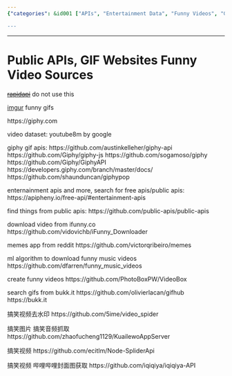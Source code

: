 ```yaml
---
{"categories": &id001 ["APIs", "Entertainment Data", "Funny Videos", "GIFs", "Memes", "Imgur", "Giphy"], "category": "APIs", "date": "2023-12-22 23:52:59", "description": "This article discusses APIs for accessing various forms of entertainment data, such as funny videos, GIFs, and memes from popular platforms like Imgur, Giphy, YouTube8M, ifunny.co, Reddit, and an ML algorithm specifically designed to identify humorous music videos.", "tags": *id001, "title": "Public APIs, GIF Websites Funny Video Sources"}

---
```


------

# Public APIs, GIF Websites Funny Video Sources

~~[rapidapi](https://rapidapi.com/)~~ do not use this

[imgur](https://pypi.org/project/imgur-scraper/) funny gifs

https://giphy.com

video dataset:
youtube8m by google

giphy gif apis:
https://github.com/austinkelleher/giphy-api
https://github.com/Giphy/giphy-js
https://github.com/sogamoso/giphy
https://github.com/Giphy/GiphyAPI
https://developers.giphy.com/branch/master/docs/
https://github.com/shaunduncan/giphypop

enternainment apis and more, search for free apis/public apis:
https://apipheny.io/free-api/#entertainment-apis

find things from public apis:
https://github.com/public-apis/public-apis

download video from ifunny.co
https://github.com/vidovichb/iFunny_Downloader

memes app from reddit
https://github.com/victorqribeiro/memes

ml algorithm to download funny music videos
https://github.com/dfarren/funny_music_videos

create funny videos
https://github.com/PhotoBoxPW/VideoBox

search gifs from bukk.it
https://github.com/olivierlacan/gifhub
https://bukk.it

搞笑视频去水印
https://github.com/5ime/video_spider

搞笑图片 搞笑音频抓取
https://github.com/zhaofucheng1129/KuailewoAppServer

搞笑视频
https://github.com/ecitlm/Node-SpliderApi

搞笑视频 哔哩哔哩封面图获取
https://github.com/iqiqiya/iqiqiya-API

